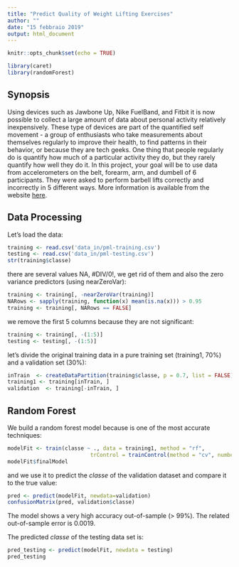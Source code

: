 ```yaml
---
title: "Predict Quality of Weight Lifting Exercises"
author: ""
date: "15 febbraio 2019"
output: html_document
---
```


```r
knitr::opts_chunk$set(echo = TRUE)

library(caret)
library(randomForest)
```

## Synopsis

Using devices such as Jawbone Up, Nike FuelBand, and Fitbit it is now possible to collect a large amount of data about personal activity relatively inexpensively. These type of devices are part of the quantified self movement - a group of enthusiasts who take measurements about themselves regularly to improve their health, to find patterns in their behavior, or because they are tech geeks. One thing that people regularly do is quantify how much of a particular activity they do, but they rarely quantify how well they do it. In this project, your goal will be to use data from accelerometers on the belt, forearm, arm, and dumbell of 6 participants. They were asked to perform barbell lifts correctly and incorrectly in 5 different ways. More information is available from the website [here](http://web.archive.org/web/20161224072740/http:/groupware.les.inf.puc-rio.br/har).

## Data Processing

Let's load the data:

```r
training <- read.csv('data_in/pml-training.csv')
testing <- read.csv('data_in/pml-testing.csv')
str(training$classe)
```

there are several values NA, #DIV/0!, we get rid of them and also the  zero 
variance predictors (using nearZeroVar):

```r
training <- training[, -nearZeroVar(training)]
NARows <- sapply(training, function(x) mean(is.na(x))) > 0.95
training <- training[, NARows == FALSE]
```

we remove the first 5 columns because they are not significant:

```r
training <- training[, -(1:5)]
testing <- testing[, -(1:5)]
```

let's divide the original training data in a pure training set (training1, 70%) 
and a validation set (30%):

```r
inTrain  <- createDataPartition(training$classe, p = 0.7, list = FALSE)
training1 <- training[inTrain, ]
validation  <- training[-inTrain, ]
```

## Random Forest

We build a random forest model because is one of the most accurate techniques:

```r
modelFit <- train(classe ~ ., data = training1, method = "rf", 
                          trControl = trainControl(method = "cv", number = 3, verboseIter = FALSE))
modelFit$finalModel
```

and we use it to predict the _classe_ of the validation dataset and compare it 
to the true value:

```r
pred <- predict(modelFit, newdata=validation)
confusionMatrix(pred, validation$classe)
```

The model shows a very high accuracy out-of-sample (> 99%). The related out-of-sample 
error is 0.0019.

The predicted _classe_ of the testing data set is:

```r
pred_testing <- predict(modelFit, newdata = testing)
pred_testing
```

